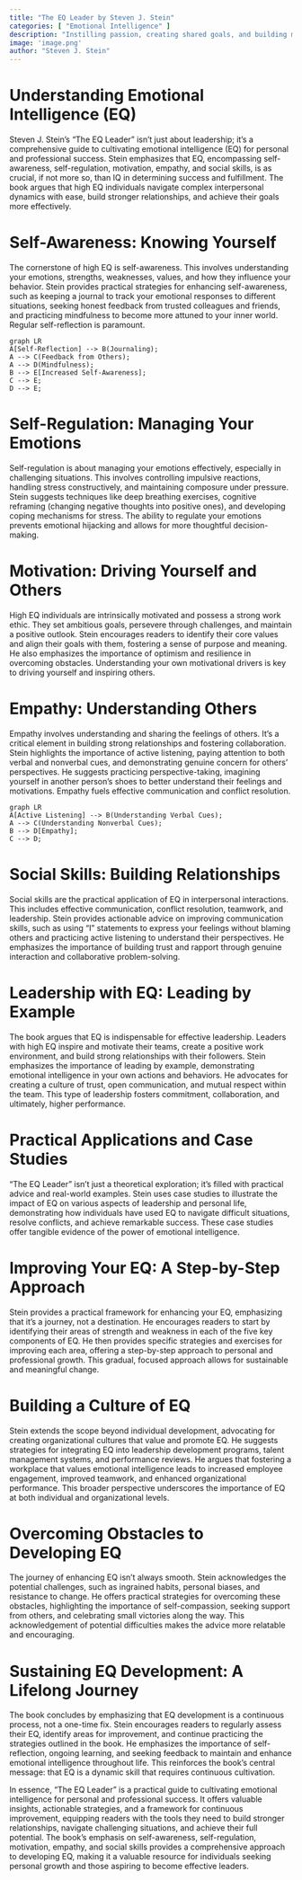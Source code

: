 ```yaml
---
title: "The EQ Leader by Steven J. Stein"
categories: [ "Emotional Intelligence" ]
description: "Instilling passion, creating shared goals, and building meaningful organizations"
image: 'image.png'
author: "Steven J. Stein"
---
```

# Understanding Emotional Intelligence (EQ)

Steven J. Stein's "The EQ Leader" isn't just about leadership; it's a comprehensive guide to cultivating emotional intelligence (EQ) for personal and professional success.  Stein emphasizes that EQ, encompassing self-awareness, self-regulation, motivation, empathy, and social skills, is as crucial, if not more so, than IQ in determining success and fulfillment. The book argues that high EQ individuals navigate complex interpersonal dynamics with ease, build stronger relationships, and achieve their goals more effectively.

# Self-Awareness: Knowing Yourself

The cornerstone of high EQ is self-awareness.  This involves understanding your emotions, strengths, weaknesses, values, and how they influence your behavior.  Stein provides practical strategies for enhancing self-awareness, such as keeping a journal to track your emotional responses to different situations, seeking honest feedback from trusted colleagues and friends, and practicing mindfulness to become more attuned to your inner world.  Regular self-reflection is paramount.

```mermaid
graph LR
A[Self-Reflection] --> B(Journaling);
A --> C(Feedback from Others);
A --> D(Mindfulness);
B --> E[Increased Self-Awareness];
C --> E;
D --> E;
```

# Self-Regulation: Managing Your Emotions

Self-regulation is about managing your emotions effectively, especially in challenging situations.  This involves controlling impulsive reactions, handling stress constructively, and maintaining composure under pressure.  Stein suggests techniques like deep breathing exercises, cognitive reframing (changing negative thoughts into positive ones), and developing coping mechanisms for stress.  The ability to regulate your emotions prevents emotional hijacking and allows for more thoughtful decision-making.

# Motivation: Driving Yourself and Others

High EQ individuals are intrinsically motivated and possess a strong work ethic.  They set ambitious goals, persevere through challenges, and maintain a positive outlook.  Stein encourages readers to identify their core values and align their goals with them, fostering a sense of purpose and meaning.  He also emphasizes the importance of optimism and resilience in overcoming obstacles.  Understanding your own motivational drivers is key to driving yourself and inspiring others.


# Empathy: Understanding Others

Empathy involves understanding and sharing the feelings of others.  It's a critical element in building strong relationships and fostering collaboration. Stein highlights the importance of active listening, paying attention to both verbal and nonverbal cues, and demonstrating genuine concern for others' perspectives.  He suggests practicing perspective-taking, imagining yourself in another person's shoes to better understand their feelings and motivations.  Empathy fuels effective communication and conflict resolution.

```mermaid
graph LR
A[Active Listening] --> B(Understanding Verbal Cues);
A --> C(Understanding Nonverbal Cues);
B --> D[Empathy];
C --> D;
```

# Social Skills: Building Relationships

Social skills are the practical application of EQ in interpersonal interactions. This includes effective communication, conflict resolution, teamwork, and leadership. Stein provides actionable advice on improving communication skills, such as using "I" statements to express your feelings without blaming others and practicing active listening to understand their perspectives. He emphasizes the importance of building trust and rapport through genuine interaction and collaborative problem-solving.

# Leadership with EQ: Leading by Example

The book argues that EQ is indispensable for effective leadership.  Leaders with high EQ inspire and motivate their teams, create a positive work environment, and build strong relationships with their followers.  Stein emphasizes the importance of leading by example, demonstrating emotional intelligence in your own actions and behaviors.  He advocates for creating a culture of trust, open communication, and mutual respect within the team.  This type of leadership fosters commitment, collaboration, and ultimately, higher performance.

# Practical Applications and Case Studies

"The EQ Leader" isn't just a theoretical exploration; it's filled with practical advice and real-world examples.  Stein uses case studies to illustrate the impact of EQ on various aspects of leadership and personal life, demonstrating how individuals have used EQ to navigate difficult situations, resolve conflicts, and achieve remarkable success. These case studies offer tangible evidence of the power of emotional intelligence.

# Improving Your EQ: A Step-by-Step Approach

Stein provides a practical framework for enhancing your EQ, emphasizing that it's a journey, not a destination. He encourages readers to start by identifying their areas of strength and weakness in each of the five key components of EQ.  He then provides specific strategies and exercises for improving each area, offering a step-by-step approach to personal and professional growth. This gradual, focused approach allows for sustainable and meaningful change.

# Building a Culture of EQ

Stein extends the scope beyond individual development, advocating for creating organizational cultures that value and promote EQ.  He suggests strategies for integrating EQ into leadership development programs, talent management systems, and performance reviews.  He argues that fostering a workplace that values emotional intelligence leads to increased employee engagement, improved teamwork, and enhanced organizational performance.  This broader perspective underscores the importance of EQ at both individual and organizational levels.


# Overcoming Obstacles to Developing EQ

The journey of enhancing EQ isn't always smooth. Stein acknowledges the potential challenges, such as ingrained habits, personal biases, and resistance to change.  He offers practical strategies for overcoming these obstacles, highlighting the importance of self-compassion, seeking support from others, and celebrating small victories along the way.  This acknowledgement of potential difficulties makes the advice more relatable and encouraging.


#  Sustaining EQ Development: A Lifelong Journey

The book concludes by emphasizing that EQ development is a continuous process, not a one-time fix.  Stein encourages readers to regularly assess their EQ, identify areas for improvement, and continue practicing the strategies outlined in the book.  He emphasizes the importance of self-reflection, ongoing learning, and seeking feedback to maintain and enhance emotional intelligence throughout life. This reinforces the book's central message: that EQ is a dynamic skill that requires continuous cultivation.

In essence, "The EQ Leader" is a practical guide to cultivating emotional intelligence for personal and professional success.  It offers valuable insights, actionable strategies, and a framework for continuous improvement, equipping readers with the tools they need to build stronger relationships, navigate challenging situations, and achieve their full potential. The book's emphasis on self-awareness, self-regulation, motivation, empathy, and social skills provides a comprehensive approach to developing EQ, making it a valuable resource for individuals seeking personal growth and those aspiring to become effective leaders.


